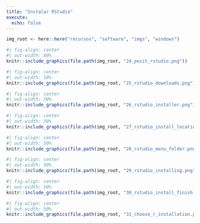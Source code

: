 ```yaml
---
title: "Instalar RStudio"
execute:
  echo: false
---
```


```r
img_root <- here::here("recursos", "software", "imgs", "windows")
```

```r
#| fig-align: center
#| out-width: 80%
knitr::include_graphics(file.path(img_root, "24_posit_rstudio.png"))
```

```r
#| fig-align: center
#| out-width: 50%
knitr::include_graphics(file.path(img_root, "25_rstudio_downloads.png"))
```


```r
#| fig-align: center
#| out-width: 50%
knitr::include_graphics(file.path(img_root, "26_rstudio_installer.png"))
```

```r
#| fig-align: center
#| out-width: 50%
knitr::include_graphics(file.path(img_root, "27_rstudio_install_location.png"))
```

```r
#| fig-align: center
#| out-width: 50%
knitr::include_graphics(file.path(img_root, "28_rstudio_menu_folder.png"))
```

```r
#| fig-align: center
#| out-width: 50%
knitr::include_graphics(file.path(img_root, "29_rstudio_installing.png"))
```

```r
#| fig-align: center
#| out-width: 50%
knitr::include_graphics(file.path(img_root, "30_rstudio_install_finish.png"))
```

```r
#| fig-align: center
#| out-width: 50%
knitr::include_graphics(file.path(img_root, "31_choose_r_installation.png"))
```
